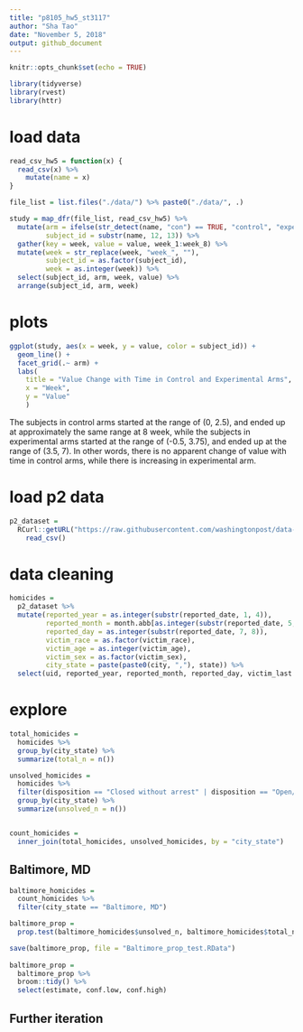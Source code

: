 ```yaml
---
title: "p8105_hw5_st3117"
author: "Sha Tao"
date: "November 5, 2018"
output: github_document
---
```


```r
knitr::opts_chunk$set(echo = TRUE)

library(tidyverse)
library(rvest)
library(httr)
```


# load data
```r

read_csv_hw5 = function(x) {
  read_csv(x) %>% 
    mutate(name = x)
}

file_list = list.files("./data/") %>% paste0("./data/", .)

study = map_dfr(file_list, read_csv_hw5) %>% 
  mutate(arm = ifelse(str_detect(name, "con") == TRUE, "control", "experimental"),
         subject_id = substr(name, 12, 13)) %>% 
  gather(key = week, value = value, week_1:week_8) %>% 
  mutate(week = str_replace(week, "week_", ""),
         subject_id = as.factor(subject_id),
         week = as.integer(week)) %>% 
  select(subject_id, arm, week, value) %>% 
  arrange(subject_id, arm, week)


```

# plots
```r

ggplot(study, aes(x = week, y = value, color = subject_id)) +
  geom_line() +
  facet_grid(.~ arm) +
  labs(
    title = "Value Change with Time in Control and Experimental Arms",
    x = "Week",
    y = "Value"
    )

```

The subjects in control arms started at the range of (0, 2.5), and ended up at approximately the same range at 8 week, while the subjects in experimental arms started at the range of (-0.5, 3.75), and ended up at the range of (3.5, 7).
In other words, there is no apparent change of value with time in control arms, while there is increasing in experimental arm.

# load p2 data
```r

p2_dataset = 
  RCurl::getURL("https://raw.githubusercontent.com/washingtonpost/data-homicides/master/homicide-data.csv") %>%
    read_csv()

```

# data cleaning
```r

homicides =
  p2_dataset %>% 
  mutate(reported_year = as.integer(substr(reported_date, 1, 4)),
         reported_month = month.abb[as.integer(substr(reported_date, 5, 6))],
         reported_day = as.integer(substr(reported_date, 7, 8)),
         victim_race = as.factor(victim_race),
         victim_age = as.integer(victim_age),
         victim_sex = as.factor(victim_sex),
         city_state = paste(paste0(city, ","), state)) %>% 
  select(uid, reported_year, reported_month, reported_day, victim_last:victim_sex, city_state, lat:disposition)

```

# explore
```r

total_homicides = 
  homicides %>%
  group_by(city_state) %>% 
  summarize(total_n = n())

unsolved_homicides = 
  homicides %>% 
  filter(disposition == "Closed without arrest" | disposition == "Open/No arrest") %>% 
  group_by(city_state) %>% 
  summarize(unsolved_n = n())


count_homicides =
  inner_join(total_homicides, unsolved_homicides, by = "city_state")


```

## Baltimore, MD
```r


baltimore_homicides = 
  count_homicides %>% 
  filter(city_state == "Baltimore, MD")

baltimore_prop = 
  prop.test(baltimore_homicides$unsolved_n, baltimore_homicides$total_n)

save(baltimore_prop, file = "Baltimore_prop_test.RData")
  
baltimore_prop =
  baltimore_prop %>% 
  broom::tidy() %>% 
  select(estimate, conf.low, conf.high)


```


## Further iteration
```r

```

